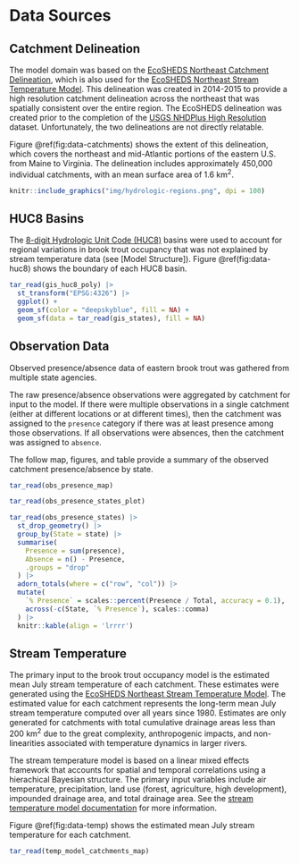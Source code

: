 # Data Sources

## Catchment Delineation

The model domain was based on the [EcoSHEDS Northeast Catchment Delineation](https://conte-ecology.github.io/shedsGisData/#the-national-hydrography-dataset-high-resolution-delineation-version-2-nhdhrdv2), which is also used for the [EcoSHEDS Northeast Stream Temperature Model](https://ecosheds.org/models/stream-temperature/latest/). This delineation was created in 2014-2015 to provide a high resolution catchment delineation across the northeast that was spatially consistent over the entire region. The EcoSHEDS delineation was created prior to the completion of the [USGS NHDPlus High Resolution](https://www.usgs.gov/national-hydrography/nhdplus-high-resolution) dataset. Unfortunately, the two delineations are not directly relatable.

Figure \@ref(fig:data-catchments) shows the extent of this delineation, which covers the northeast and mid-Atlantic portions of the eastern U.S. from Maine to Virginia. The delineation includes approximately 450,000 individual catchments, with an mean surface area of 1.6 km^2^.

```r
knitr::include_graphics("img/hydrologic-regions.png", dpi = 100)
```

## HUC8 Basins

The [8-digit Hydrologic Unit Code (HUC8)](https://water.usgs.gov/GIS/huc.html) basins were used to account for regional variations in brook trout occupancy that was not explained by stream temperature data (see [Model Structure]). Figure \@ref(fig:data-huc8) shows the boundary of each HUC8 basin.

```r
tar_read(gis_huc8_poly) |> 
  st_transform("EPSG:4326") |> 
  ggplot() +
  geom_sf(color = "deepskyblue", fill = NA) +
  geom_sf(data = tar_read(gis_states), fill = NA)
```

## Observation Data

Observed presence/absence data of eastern brook trout was gathered from multiple state agencies.

The raw presence/absence observations were aggregated by catchment for input to the model. If there were multiple observations in a single catchment (either at different locations or at different times), then the catchment was assigned to the `presence` category if there was at least presence among those observations. If all observations were absences, then the catchment was assigned to `absence`.

The follow map, figures, and table provide a summary of the observed catchment presence/absence by state.

```r
tar_read(obs_presence_map)
```

```r
tar_read(obs_presence_states_plot)
```

```r
tar_read(obs_presence_states) |> 
  st_drop_geometry() |> 
  group_by(State = state) |> 
  summarise(
    Presence = sum(presence),
    Absence = n() - Presence,
    .groups = "drop"
  ) |> 
  adorn_totals(where = c("row", "col")) |> 
  mutate(
    `% Presence` = scales::percent(Presence / Total, accuracy = 0.1),
    across(-c(State, `% Presence`), scales::comma)
  ) |> 
  knitr::kable(align = 'lrrrr')
```

## Stream Temperature

The primary input to the brook trout occupancy model is the estimated mean July stream temperature of each catchment. These estimates were generated using the [EcoSHEDS Northeast Stream Temperature Model](https://ecosheds.org/models/stream-temperature/latest/). The estimated value for each catchment represents the long-term mean July stream temperature computed over all years since 1980. Estimates are only generated for catchments with total cumulative drainage areas less than 200 km^2^ due to the great complexity, anthropogenic impacts, and non-linearities associated with temperature dynamics in larger rivers.

The stream temperature model is based on a linear mixed effects framework that accounts for spatial and temporal correlations using a hierachical Bayesian structure. The primary input variables include air temperature, precipitation, land use (forest, agriculture, high development), impounded drainage area, and total drainage area. See the [stream temperature model documentation](https://ecosheds.org/models/stream-temperature/latest/) for more information.

Figure \@ref(fig:data-temp) shows the estimated mean July stream temperature for each catchment.

```r
tar_read(temp_model_catchments_map)
```


